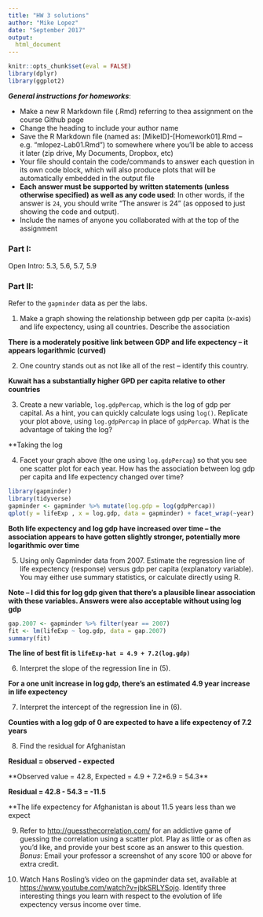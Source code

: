 ```yaml
---
title: "HW 3 solutions"
author: "Mike Lopez"
date: "September 2017"
output:
  html_document
---
```


```r
knitr::opts_chunk$set(eval = FALSE)
library(dplyr)
library(ggplot2)
```

***General instructions for homeworks***: 

+  Make a new R Markdown file (.Rmd) referring to thea assignment on the course Github page
+  Change the heading to include your author name
+  Save the R Markdown file (named as:  [MikeID]-[Homework01].Rmd -- e.g. "mlopez-Lab01.Rmd") to somewhere where you'll be able to access it later (zip drive, My Documents, Dropbox, etc)
+  Your file should contain the code/commands to answer each question in its own code block, which will also produce plots that will be automatically embedded in the output file
+  **Each answer must be supported by written statements (unless otherwise specified) as well as any code used**: In other words, if the answer is `24`, you should write "The answer is 24" (as opposed to just showing the code and output).
+  Include the names of anyone you collaborated with at the top of the assignment

### Part I: 

Open Intro: 5.3, 5.6, 5.7, 5.9

### Part II: 

Refer to the `gapminder` data as per the labs.

1. Make a graph showing the relationship between gdp per capita (x-axis) and life expectency, using all countries. Describe the association

**There is a moderately positive link between GDP and life expectency -- it appears logarithmic (curved)**

2. One country stands out as not like all of the rest -- identify this country. 

**Kuwait has a substantially higher GPD per capita relative to other countries**


3. Create a new variable, `log.gdpPercap`, which is the log of gdp per capital. As a hint, you can quickly calculate logs using `log()`. Replicate your plot above, using `log.gdpPercap` in place of `gdpPercap`. What is the advantage of taking the log?

**Taking the log 


4. Facet your graph above (the one using `log.gdpPercap`) so that you see one scatter plot for each year. How has the association between log gdp per capita and life expectency changed over time?

```r
library(gapminder)
library(tidyverse)
gapminder <- gapminder %>% mutate(log.gdp = log(gdpPercap))
qplot(y = lifeExp , x = log.gdp, data = gapminder) + facet_wrap(~year)
```


**Both life expectency and log gdp have increased over time -- the association appears to have gotten slightly stronger, potentially more logarithmic over time**

5. Using only Gapminder data from 2007. Estimate the regression line of life expectency (response) versus gdp per capita (explanatory variable). You may either use summary statistics, or calculate directly using R. 

**Note -- I did this for log gdp given that there's a plausible linear association with these variables. Answers were also acceptable without using log gdp**

```r
gap.2007 <- gapminder %>% filter(year == 2007)
fit <- lm(lifeExp ~ log.gdp, data = gap.2007)
summary(fit)
```

**The line of best fit is `lifeExp-hat = 4.9 + 7.2(log.gdp)`**

6. Interpret the slope of the regression line in (5). 

**For a one unit increase in log gdp, there's an estimated 4.9 year increase in life expectency**

7. Interpret the intercept of the regression line in (6). 

**Counties with a log gdp of 0 are expected to have a life expectency of 7.2 years**

8. Find the residual for Afghanistan

**Residual = observed - expected**

**Observed value = 42.8, Expected = 4.9 + 7.2*6.9 = 54.3**

**Residual = 42.8 - 54.3 = -11.5**

**The life expectency for Afghanistan is about 11.5 years less than we expect


9. Refer to [http://guessthecorrelation.com/](http://guessthecorrelation.com/) for an addictive game of guessing the correlation using a scatter plot. Play as little or as often as you'd like, and provide your best score as an answer to this question. *Bonus*: Email your professor a screenshot of any score 100 or above for extra credit.

10. Watch Hans Rosling's video on the gapminder data set, available at [https://www.youtube.com/watch?v=jbkSRLYSojo](https://www.youtube.com/watch?v=jbkSRLYSojo). Identify three interesting things you learn with respect to the evolution of life expectency versus income over time. 